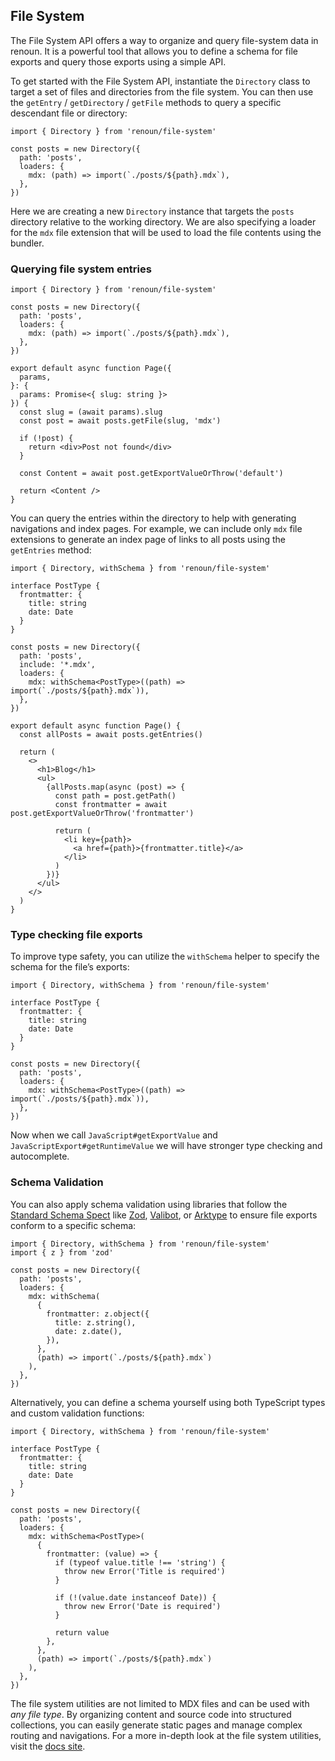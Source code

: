 ## File System

The File System API offers a way to organize and query file-system data in renoun. It is a powerful tool that allows you to define a schema for file exports and query those exports using a simple API.

To get started with the File System API, instantiate the `Directory` class to target a set of files and directories from the file system. You can then use the `getEntry` / `getDirectory` / `getFile` methods to query a specific descendant file or directory:

```tsx
import { Directory } from 'renoun/file-system'

const posts = new Directory({
  path: 'posts',
  loaders: {
    mdx: (path) => import(`./posts/${path}.mdx`),
  },
})
```

Here we are creating a new `Directory` instance that targets the `posts` directory relative to the working directory. We are also specifying a loader for the `mdx` file extension that will be used to load the file contents using the bundler.

### Querying file system entries

```tsx
import { Directory } from 'renoun/file-system'

const posts = new Directory({
  path: 'posts',
  loaders: {
    mdx: (path) => import(`./posts/${path}.mdx`),
  },
})

export default async function Page({
  params,
}: {
  params: Promise<{ slug: string }>
}) {
  const slug = (await params).slug
  const post = await posts.getFile(slug, 'mdx')

  if (!post) {
    return <div>Post not found</div>
  }

  const Content = await post.getExportValueOrThrow('default')

  return <Content />
}
```

You can query the entries within the directory to help with generating navigations and index pages. For example, we can include only `mdx` file extensions to generate an index page of links to all posts using the `getEntries` method:

```tsx
import { Directory, withSchema } from 'renoun/file-system'

interface PostType {
  frontmatter: {
    title: string
    date: Date
  }
}

const posts = new Directory({
  path: 'posts',
  include: '*.mdx',
  loaders: {
    mdx: withSchema<PostType>((path) => import(`./posts/${path}.mdx`)),
  },
})

export default async function Page() {
  const allPosts = await posts.getEntries()

  return (
    <>
      <h1>Blog</h1>
      <ul>
        {allPosts.map(async (post) => {
          const path = post.getPath()
          const frontmatter = await post.getExportValueOrThrow('frontmatter')

          return (
            <li key={path}>
              <a href={path}>{frontmatter.title}</a>
            </li>
          )
        })}
      </ul>
    </>
  )
}
```

### Type checking file exports

To improve type safety, you can utilize the `withSchema` helper to specify the schema for the file’s exports:

```tsx
import { Directory, withSchema } from 'renoun/file-system'

interface PostType {
  frontmatter: {
    title: string
    date: Date
  }
}

const posts = new Directory({
  path: 'posts',
  loaders: {
    mdx: withSchema<PostType>((path) => import(`./posts/${path}.mdx`)),
  },
})
```

Now when we call `JavaScript#getExportValue` and `JavaScriptExport#getRuntimeValue` we will have stronger type checking and autocomplete.

### Schema Validation

You can also apply schema validation using libraries that follow the [Standard Schema Spect](https://github.com/standard-schema/standard-schema?tab=readme-ov-file#standard-schema-spec) like [Zod](https://zod.dev/), [Valibot](https://valibot.dev/), or [Arktype](https://github.com/arktypeio/arktype) to ensure file exports conform to a specific schema:

```tsx
import { Directory, withSchema } from 'renoun/file-system'
import { z } from 'zod'

const posts = new Directory({
  path: 'posts',
  loaders: {
    mdx: withSchema(
      {
        frontmatter: z.object({
          title: z.string(),
          date: z.date(),
        }),
      },
      (path) => import(`./posts/${path}.mdx`)
    ),
  },
})
```

Alternatively, you can define a schema yourself using both TypeScript types and custom validation functions:

```tsx
import { Directory, withSchema } from 'renoun/file-system'

interface PostType {
  frontmatter: {
    title: string
    date: Date
  }
}

const posts = new Directory({
  path: 'posts',
  loaders: {
    mdx: withSchema<PostType>(
      {
        frontmatter: (value) => {
          if (typeof value.title !== 'string') {
            throw new Error('Title is required')
          }

          if (!(value.date instanceof Date)) {
            throw new Error('Date is required')
          }

          return value
        },
      },
      (path) => import(`./posts/${path}.mdx`)
    ),
  },
})
```

The file system utilities are not limited to MDX files and can be used with _any file type_. By organizing content and source code into structured collections, you can easily generate static pages and manage complex routing and navigations. For a more in-depth look at the file system utilities, visit the [docs site](https://www.renoun.dev/).
